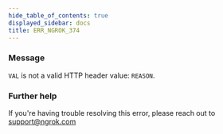 ```yaml
---
hide_table_of_contents: true
displayed_sidebar: docs
title: ERR_NGROK_374
---
```


### Message

`VAL` is not a valid HTTP header value: `REASON`.

<ErrorDetails />

### Further help

If you're having trouble resolving this error, please reach out to [support@ngrok.com](mailto:support@ngrok.com?subject=Help%20with%20ERR_NGROK_374)
